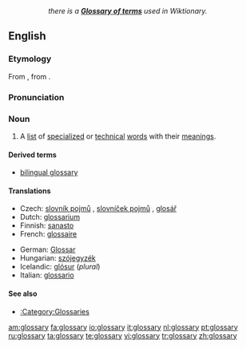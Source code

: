 :: ''there is a '''[[Appendix:Glossary|Glossary of terms]]''' used in Wiktionary.''
==English==
{{wikipedia}}

===Etymology===
From {{L.}} {{term|glossarium|glossārium}}, from {{term|glossa|glōssa|word}}.

===Pronunciation===
{{IPA|/ˈglɒsəɹi/}}

===Noun===
{{en-noun|glossaries}}

# {{lexicography}} A [[list]] of [[specialized]] or [[technical]] [[word]]s with their [[meaning]]s.

====Derived terms====
* [[bilingual glossary]]

====Translations====
{{trans-top|list of words with their meanings}}
* Czech: [[slovník pojmů]] {{m}}, [[slovníček pojmů]] {{m}}, [[glosář]] {{m}}
* Dutch: [[glossarium]] {{n}}
* Finnish: [[sanasto]]
* French: [[glossaire]]
{{trans-mid}}
* German: [[Glossar]] {{n}}
* Hungarian: [[szójegyzék]]
* Icelandic: [[glósur]] {{f}} (''plural'')
* Italian: [[glossario]] {{m}}
{{trans-bottom}}

====See also====
* [[:Category:Glossaries]]

[[am:glossary]]
[[fa:glossary]]
[[io:glossary]]
[[it:glossary]]
[[nl:glossary]]
[[pt:glossary]]
[[ru:glossary]]
[[ta:glossary]]
[[te:glossary]]
[[vi:glossary]]
[[tr:glossary]]
[[zh:glossary]]